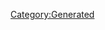{{Texts/Music
 |ID=55
 |MusicName=Get it on ～光速クライmax
 |OfficialName=Get it on ～光速クライmax
 |VocalName=シェリル・ノーム starring May'n、ランカ・リー＝中島愛
 |VocalNameLF=シェリル・ノーム starring May'n、ランカ・リー＝中島愛
 |Description=作品：劇場版マクロスF〜サヨナラノツバサ〜<br/><br/>歌手：シェリル・ノーム starring May'n、<br/>　　　ランカ・リー＝中島愛<br/><br/>作詞：Gabriela Robin、Tim Jensen<br/>作曲：菅野よう子
 |BuyURL=https://recochoku.jp/song/S21025880/
 |StoryDesc=スパイ容疑で監獄に囚われてしまったシェリル。<br/>S.M.Sは極秘の救出作戦を決行する。<br/><br/>そしてついに、ステージへの帰還を果たした。<br/>ランカと対面すると少しだけ迷った素振りを見せたが、<br/>マイクを受け取れば、そこにはいつもの彼女がいた。
 |StoryTitle=「みんな、脱出するわよ！」
 |BannerId=0
 |AnmStoreURL=
}}
[[Category:Generated]]
